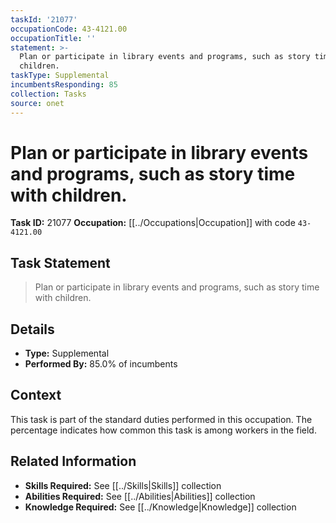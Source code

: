 ```yaml
---
taskId: '21077'
occupationCode: 43-4121.00
occupationTitle: ''
statement: >-
  Plan or participate in library events and programs, such as story time with
  children.
taskType: Supplemental
incumbentsResponding: 85
collection: Tasks
source: onet
---
```

# Plan or participate in library events and programs, such as story time with children.

**Task ID:** 21077
**Occupation:** [[../Occupations|Occupation]] with code `43-4121.00`

## Task Statement

> Plan or participate in library events and programs, such as story time with children.

## Details

- **Type:** Supplemental
- **Performed By:** 85.0% of incumbents

## Context

This task is part of the standard duties performed in this occupation. The percentage indicates how common this task is among workers in the field.

## Related Information

- **Skills Required:** See [[../Skills|Skills]] collection
- **Abilities Required:** See [[../Abilities|Abilities]] collection
- **Knowledge Required:** See [[../Knowledge|Knowledge]] collection
